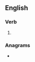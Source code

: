 ==English==

===Verb===
{{head|en|verb form}}

# {{en-past of|lampoon}}

===Anagrams===
* {{anagrams|en|a=adelmnoop|monopedal}}